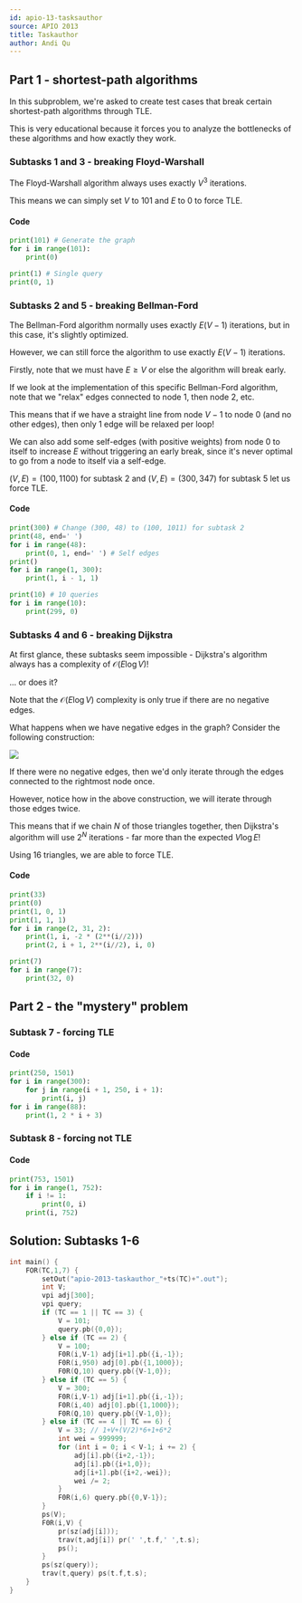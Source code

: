 ```yaml
---
id: apio-13-tasksauthor
source: APIO 2013
title: Taskauthor
author: Andi Qu
---
```


## Part 1 - shortest-path algorithms

In this subproblem, we're asked to create test cases that break certain
shortest-path algorithms through TLE.

This is very educational because it forces you to analyze the bottlenecks of
these algorithms and how exactly they work.

### Subtasks 1 and 3 - breaking Floyd-Warshall

The Floyd-Warshall algorithm always uses exactly $V^3$ iterations.

This means we can simply set $V$ to 101 and $E$ to 0 to force TLE.

#### Code

```py
print(101) # Generate the graph
for i in range(101):
	print(0)

print(1) # Single query
print(0, 1)
```

### Subtasks 2 and 5 - breaking Bellman-Ford

The Bellman-Ford algorithm normally uses exactly $E(V - 1)$ iterations, but in
this case, it's slightly optimized.

However, we can still force the algorithm to use exactly $E(V - 1)$ iterations.

Firstly, note that we must have $E \geq V$ or else the algorithm will break
early.

If we look at the implementation of this specific Bellman-Ford algorithm, note
that we "relax" edges connected to node 1, then node 2, etc.

This means that if we have a straight line from node $V - 1$ to node 0 (and no
other edges), then only 1 edge will be relaxed per loop!

We can also add some self-edges (with positive weights) from node 0 to itself to
increase $E$ without triggering an early break, since it's never optimal to go
from a node to itself via a self-edge.

$(V, E) = (100, 1100)$ for subtask 2 and $(V, E) = (300, 347)$ for subtask 5 let
us force TLE.

#### Code

```py
print(300) # Change (300, 48) to (100, 1011) for subtask 2
print(48, end=' ')
for i in range(48):
	print(0, 1, end=' ') # Self edges
print()
for i in range(1, 300):
	print(1, i - 1, 1)

print(10) # 10 queries
for i in range(10):
	print(299, 0)
```

### Subtasks 4 and 6 - breaking Dijkstra

At first glance, these subtasks seem impossible - Dijkstra's algorithm always
has a complexity of $\mathcal{O}(E \log V)$!

... or does it?

Note that the $\mathcal{O}(E \log V)$ complexity is only true if there are no
negative edges.

What happens when we have negative edges in the graph? Consider the following
construction:

![](solutions/APIO_taskauthor_problem_image.png)

If there were no negative edges, then we'd only iterate through the edges
connected to the rightmost node once.

However, notice how in the above construction, we will iterate through those
edges twice.

This means that if we chain $N$ of those triangles together, then Dijkstra's
algorithm will use $2^N$ iterations - far more than the expected $V \log E$!

Using 16 triangles, we are able to force TLE.

#### Code

```py
print(33)
print(0)
print(1, 0, 1)
print(1, 1, 1)
for i in range(2, 31, 2):
	print(1, i, -2 * (2**(i//2)))
	print(2, i + 1, 2**(i//2), i, 0)

print(7)
for i in range(7):
	print(32, 0)
```

## Part 2 - the "mystery" problem

### Subtask 7 - forcing TLE

<IncompleteSection />

#### Code

```py
print(250, 1501)
for i in range(300):
	for j in range(i + 1, 250, i + 1):
		print(i, j)
for i in range(88):
	print(1, 2 * i + 3)
```

### Subtask 8 - forcing not TLE

<IncompleteSection />

#### Code

```py
print(753, 1501)
for i in range(1, 752):
	if i != 1:
		print(0, i)
	print(i, 752)
```

<LanguageSection>

<CPPSection>

## Solution: Subtasks 1-6

```cpp
int main() {
	FOR(TC,1,7) {
		setOut("apio-2013-taskauthor_"+ts(TC)+".out");
		int V;
		vpi adj[300];
		vpi query;
		if (TC == 1 || TC == 3) {
			V = 101;
			query.pb({0,0});
		} else if (TC == 2) {
			V = 100;
			F0R(i,V-1) adj[i+1].pb({i,-1});
			F0R(i,950) adj[0].pb({1,1000});
			F0R(Q,10) query.pb({V-1,0});
		} else if (TC == 5) {
			V = 300;
			F0R(i,V-1) adj[i+1].pb({i,-1});
			F0R(i,40) adj[0].pb({1,1000});
			F0R(Q,10) query.pb({V-1,0});
		} else if (TC == 4 || TC == 6) {
			V = 33; // 1+V+(V/2)*6+1+6*2
			int wei = 999999;
			for (int i = 0; i < V-1; i += 2) {
				adj[i].pb({i+2,-1});
				adj[i].pb({i+1,0});
				adj[i+1].pb({i+2,-wei});
				wei /= 2;
			}
			F0R(i,6) query.pb({0,V-1});
		}
		ps(V);
		F0R(i,V) {
			pr(sz(adj[i]));
			trav(t,adj[i]) pr(' ',t.f,' ',t.s);
			ps();
		}
		ps(sz(query));
		trav(t,query) ps(t.f,t.s);
	}
}
```

</CPPSection>

<JavaSection>

</JavaSection>

<PySection>

</PySection>

</LanguageSection>
